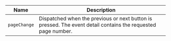 
| Name | Description |
| --- | --- |
| `pageChange` | Dispatched when the previous or next button is pressed. The event detail contains the requested page number. |


